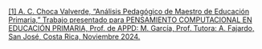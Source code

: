 [[1] A. C. Choca Valverde, "Análisis Pedagógico de Maestro de Educación Primaria," Trabajo presentado para PENSAMIENTO COMPUTACIONAL EN EDUCACIÓN PRIMARIA, Prof. de APPD: M. García, Prof. Tutora: A. Fajardo, San José, Costa Rica, Noviembre 2024.](chrome-extension://efaidnbmnnnibpcajpcglclefindmkaj/https://repositorio.cfe.edu.uy/bitstream/handle/123456789/2901/Choca%2c%20A.%20Pensamiento.pdf?sequence=2&isAllowed=y)
